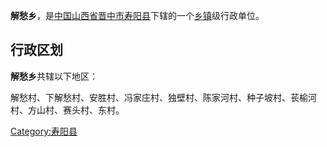 {{中国乡级行政区
| 行政区全称 = 解愁乡
| 景观照片文件名 =
| 景观照片描述 =
| 汉语拼音 =
| 通用拼音 =
| 注音符號 =
| 其它标音类型1 =
| 其它标音1 =
| 其它标音类型2 =
| 其它标音2 =
| 其它语言类型1 =
| 其它语言地名1 =
| 其它语言类型2 =
| 其它语言地名2 =
| 上级行政区 = [[山西省|山西省]][[晋中市|晋中市]][[寿阳县|寿阳县]]
| 行政区类别 = [[乡镇|乡镇]]
| 行政区划代码 =
| 地理坐标 =
| 总面积 =
| 户籍人口 =
| 户籍人口年份 =
| 常住人口 =
| 常住人口年份 =
| 人口密度 =
| 行政区划 =
| 官方网站 =
| 政府驻地 =
| 邮政编码 =
| 毗邻行政区 =
| 位置图文件名 =
| 位置图描述 =
}}
'''解愁乡'''，是[[中华人民共和国|中国]][[山西省|山西省]][[晋中市|晋中市]][[寿阳县|寿阳县]]下辖的一个[[乡镇|乡镇]]级行政单位。

== 行政区划 ==
'''解愁乡'''共辖以下地区：

解愁村、下解愁村、安胜村、冯家庄村、独壁村、陈家河村、种子坡村、苌榆河村、方山村、赛头村、东村。

{{山西小作品}}
{{寿阳县行政区划}}

[[Category:寿阳县|Category:寿阳县]]